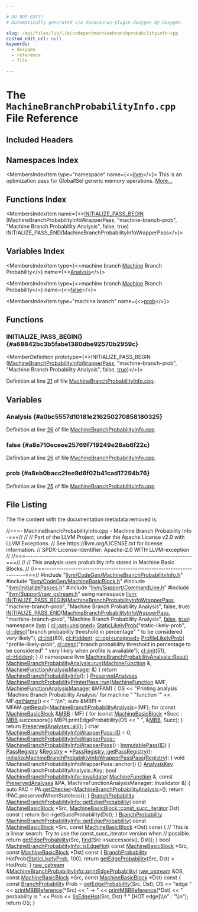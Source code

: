 ```yaml
---

# DO NOT EDIT!
# Automatically generated via docusaurus-plugin-doxygen by Doxygen.

slug: /api/files/lib/lib/codegen/machinebranchprobabilityinfo-cpp
custom_edit_url: null
keywords:
  - doxygen
  - reference
  - file

---
```





# The `MachineBranchProbabilityInfo.cpp` File Reference

<DoxygenPage pluginConfig={pluginConfig}>



## Included Headers

<IncludesList>
<IncludesListItem
  filePath="llvm/CodeGen/MachineBranchProbabilityInfo.h"
  permalink="/docs/api/files/include/include/llvm/include/llvm/codegen/machinebranchprobabilityinfo-h"
  isLocal="true" />
<IncludesListItem
  filePath="llvm/CodeGen/MachineBasicBlock.h"
  permalink="/docs/api/files/include/include/llvm/include/llvm/codegen/machinebasicblock-h"
  isLocal="true" />
<IncludesListItem
  filePath="llvm/InitializePasses.h"
  permalink="/docs/api/files/include/include/llvm/initializepasses-h"
  isLocal="true" />
<IncludesListItem
  filePath="llvm/Support/CommandLine.h"
  permalink="/docs/api/files/include/include/llvm/include/llvm/support/commandline-h"
  isLocal="true" />
<IncludesListItem
  filePath="llvm/Support/raw_ostream.h"
  permalink="/docs/api/files/include/include/llvm/include/llvm/support/raw-ostream-h"
  isLocal="true" />
</IncludesList>

## Namespaces Index

<MembersIndex>

<MembersIndexItem
  type="namespace"
  name={<><a href="/docs/api/namespaces/llvm">llvm</a></>}>
This is an optimization pass for GlobalISel generic memory operations. <a href="/docs/api/namespaces/llvm/#details">More...</a>
</MembersIndexItem>

</MembersIndex>

## Functions Index

<MembersIndex>

<MembersIndexItem
  name={<><a href="#a68842bc3b5fabe1380dbe92570b2959c">INITIALIZE&#95;PASS&#95;BEGIN</a> (MachineBranchProbabilityInfoWrapperPass, &quot;machine-branch-prob&quot;, &quot;Machine Branch Probability Analysis&quot;, false, true) INITIALIZE&#95;PASS&#95;END(MachineBranchProbabilityInfoWrapperPass</>}>
</MembersIndexItem>

</MembersIndex>

## Variables Index

<MembersIndex>

<MembersIndexItem
  type={<>machine branch <a href="/docs/api/files/lib/lib/passes/passbuilderbindings-cpp/#a2e16e55de32fe349f3e8242166918205">Machine</a> Branch Probability</>}
  name={<><a href="#a0bc5557d10181e216250270858180325">Analysis</a></>}>
</MembersIndexItem>

<MembersIndexItem
  type={<>machine branch <a href="/docs/api/files/lib/lib/passes/passbuilderbindings-cpp/#a2e16e55de32fe349f3e8242166918205">Machine</a> Branch Probability</>}
  name={<><a href="#a8e710eceee25769f719249e26ab6f22c">false</a></>}>
</MembersIndexItem>

<MembersIndexItem
  type="machine branch"
  name={<><a href="#a8eb0bacc2fee9d6f02b41cad17294b76">prob</a></>}>
</MembersIndexItem>

</MembersIndex>


<SectionDefinition>

## Functions

### INITIALIZE&#95;PASS&#95;BEGIN() {#a68842bc3b5fabe1380dbe92570b2959c}

<MemberDefinition
  prototype={<>INITIALIZE&#95;PASS&#95;BEGIN (<a href="/docs/api/classes/llvm/machinebranchprobabilityinfowrapperpass">MachineBranchProbabilityInfoWrapperPass</a>, &quot;machine-branch-prob&quot;, &quot;Machine Branch Probability Analysis&quot;, false, <a href="/docs/api/files/lib/lib/analysis/basicaliasanalysis-cpp/#af6d5cafbdfc5313e65d990120021a3ec">true</a>)</>}>

Definition at line <a href="#l00021">21</a> of file <a href="/docs/api/files/lib/lib/codegen/machinebranchprobabilityinfo-cpp">MachineBranchProbabilityInfo.cpp</a>.
</MemberDefinition>

</SectionDefinition>

<SectionDefinition>

## Variables

### Analysis {#a0bc5557d10181e216250270858180325}

<MemberDefinition
  prototype="machine branch Machine Branch Probability Analysis">

Definition at line <a href="#l00026">26</a> of file <a href="/docs/api/files/lib/lib/codegen/machinebranchprobabilityinfo-cpp">MachineBranchProbabilityInfo.cpp</a>.
</MemberDefinition>

### false {#a8e710eceee25769f719249e26ab6f22c}

<MemberDefinition
  prototype="machine branch Machine Branch Probability false">

Definition at line <a href="#l00026">26</a> of file <a href="/docs/api/files/lib/lib/codegen/machinebranchprobabilityinfo-cpp">MachineBranchProbabilityInfo.cpp</a>.
</MemberDefinition>

### prob {#a8eb0bacc2fee9d6f02b41cad17294b76}

<MemberDefinition
  prototype="machine branch prob">

Definition at line <a href="#l00025">25</a> of file <a href="/docs/api/files/lib/lib/codegen/machinebranchprobabilityinfo-cpp">MachineBranchProbabilityInfo.cpp</a>.
</MemberDefinition>

</SectionDefinition>

## File Listing

The file content with the documentation metadata removed is:

<ProgramListing>

<Link id="l00001" /><CodeLine lineNumber="1"><Highlight kind="comment">//===- MachineBranchProbabilityInfo.cpp - Machine Branch Probability Info -===//</Highlight><Highlight kind="normal"></Highlight></CodeLine>
<Link id="l00002" /><CodeLine lineNumber="2"><Highlight kind="normal"></Highlight><Highlight kind="comment">//</Highlight><Highlight kind="normal"></Highlight></CodeLine>
<Link id="l00003" /><CodeLine lineNumber="3"><Highlight kind="normal"></Highlight><Highlight kind="comment">// Part of the LLVM Project, under the Apache License v2.0 with LLVM Exceptions.</Highlight><Highlight kind="normal"></Highlight></CodeLine>
<Link id="l00004" /><CodeLine lineNumber="4"><Highlight kind="normal"></Highlight><Highlight kind="comment">// See https://llvm.org/LICENSE.txt for license information.</Highlight><Highlight kind="normal"></Highlight></CodeLine>
<Link id="l00005" /><CodeLine lineNumber="5"><Highlight kind="normal"></Highlight><Highlight kind="comment">// SPDX-License-Identifier: Apache-2.0 WITH LLVM-exception</Highlight><Highlight kind="normal"></Highlight></CodeLine>
<Link id="l00006" /><CodeLine lineNumber="6"><Highlight kind="normal"></Highlight><Highlight kind="comment">//</Highlight><Highlight kind="normal"></Highlight></CodeLine>
<Link id="l00007" /><CodeLine lineNumber="7"><Highlight kind="normal"></Highlight><Highlight kind="comment">//===----------------------------------------------------------------------===//</Highlight><Highlight kind="normal"></Highlight></CodeLine>
<Link id="l00008" /><CodeLine lineNumber="8"><Highlight kind="normal"></Highlight><Highlight kind="comment">//</Highlight><Highlight kind="normal"></Highlight></CodeLine>
<Link id="l00009" /><CodeLine lineNumber="9"><Highlight kind="normal"></Highlight><Highlight kind="comment">// This analysis uses probability info stored in Machine Basic Blocks.</Highlight><Highlight kind="normal"></Highlight></CodeLine>
<Link id="l00010" /><CodeLine lineNumber="10"><Highlight kind="normal"></Highlight><Highlight kind="comment">//</Highlight><Highlight kind="normal"></Highlight></CodeLine>
<Link id="l00011" /><CodeLine lineNumber="11"><Highlight kind="normal"></Highlight><Highlight kind="comment">//===----------------------------------------------------------------------===//</Highlight><Highlight kind="normal"></Highlight></CodeLine>
<Link id="l00012" /><CodeLine lineNumber="12"><Highlight kind="normal"></Highlight></CodeLine>
<Link id="l00013" /><CodeLine lineNumber="13"><Highlight kind="normal"></Highlight><Highlight kind="preprocessor">#include &quot;<a href="/docs/api/files/include/include/llvm/include/llvm/codegen/machinebranchprobabilityinfo-h">llvm/CodeGen/MachineBranchProbabilityInfo.h</a>&quot;</Highlight><Highlight kind="normal"></Highlight></CodeLine>
<Link id="l00014" /><CodeLine lineNumber="14"><Highlight kind="normal"></Highlight><Highlight kind="preprocessor">#include &quot;<a href="/docs/api/files/include/include/llvm/include/llvm/codegen/machinebasicblock-h">llvm/CodeGen/MachineBasicBlock.h</a>&quot;</Highlight><Highlight kind="normal"></Highlight></CodeLine>
<Link id="l00015" /><CodeLine lineNumber="15"><Highlight kind="normal"></Highlight><Highlight kind="preprocessor">#include &quot;<a href="/docs/api/files/include/include/llvm/initializepasses-h">llvm/InitializePasses.h</a>&quot;</Highlight><Highlight kind="normal"></Highlight></CodeLine>
<Link id="l00016" /><CodeLine lineNumber="16"><Highlight kind="normal"></Highlight><Highlight kind="preprocessor">#include &quot;<a href="/docs/api/files/include/include/llvm/include/llvm/support/commandline-h">llvm/Support/CommandLine.h</a>&quot;</Highlight><Highlight kind="normal"></Highlight></CodeLine>
<Link id="l00017" /><CodeLine lineNumber="17"><Highlight kind="normal"></Highlight><Highlight kind="preprocessor">#include &quot;<a href="/docs/api/files/include/include/llvm/include/llvm/support/raw-ostream-h">llvm/Support/raw&#95;ostream.h</a>&quot;</Highlight><Highlight kind="normal"></Highlight></CodeLine>
<Link id="l00018" /><CodeLine lineNumber="18"><Highlight kind="normal"></Highlight></CodeLine>
<Link id="l00019" /><CodeLine lineNumber="19"><Highlight kind="normal"></Highlight><Highlight kind="keyword">using namespace </Highlight><Highlight kind="normal"><a href="/docs/api/namespaces/llvm">llvm</a>;</Highlight></CodeLine>
<Link id="l00020" /><CodeLine lineNumber="20"><Highlight kind="normal"></Highlight></CodeLine>
<Link id="l00021" /><CodeLine lineNumber="21" lineLink="#a68842bc3b5fabe1380dbe92570b2959c"><Highlight kind="normal"><a href="/docs/api/files/include/include/llvm/passsupport-h/#aaa970fc931c1c63037a8182e028d04b1">INITIALIZE&#95;PASS&#95;BEGIN</a>(<a href="/docs/api/classes/llvm/machinebranchprobabilityinfowrapperpass">MachineBranchProbabilityInfoWrapperPass</a>,</Highlight></CodeLine>
<Link id="l00022" /><CodeLine lineNumber="22"><Highlight kind="normal">                      </Highlight><Highlight kind="stringliteral">&quot;machine-branch-prob&quot;</Highlight><Highlight kind="normal">,</Highlight></CodeLine>
<Link id="l00023" /><CodeLine lineNumber="23"><Highlight kind="normal">                      </Highlight><Highlight kind="stringliteral">&quot;Machine Branch Probability Analysis&quot;</Highlight><Highlight kind="normal">, </Highlight><Highlight kind="keyword">false</Highlight><Highlight kind="normal">, </Highlight><Highlight kind="keyword">true</Highlight><Highlight kind="normal">)</Highlight></CodeLine>
<Link id="l00024" /><CodeLine lineNumber="24"><Highlight kind="normal"><a href="/docs/api/files/include/include/llvm/passsupport-h/#a74ce8276b89067e806f67c45a6d92575">INITIALIZE&#95;PASS&#95;END</a>(<a href="/docs/api/classes/llvm/machinebranchprobabilityinfowrapperpass">MachineBranchProbabilityInfoWrapperPass</a>,</Highlight></CodeLine>
<Link id="l00025" /><CodeLine lineNumber="25" lineLink="#a8eb0bacc2fee9d6f02b41cad17294b76"><Highlight kind="normal">                    </Highlight><Highlight kind="stringliteral">&quot;machine-branch-prob&quot;</Highlight><Highlight kind="normal">,</Highlight></CodeLine>
<Link id="l00026" /><CodeLine lineNumber="26" lineLink="#a0bc5557d10181e216250270858180325"><Highlight kind="normal">                    </Highlight><Highlight kind="stringliteral">&quot;Machine Branch Probability Analysis&quot;</Highlight><Highlight kind="normal">, <a href="/docs/api/namespaces/false">false</a>, <a href="/docs/api/files/lib/lib/analysis/basicaliasanalysis-cpp/#af6d5cafbdfc5313e65d990120021a3ec">true</a>)</Highlight></CodeLine>
<Link id="l00027" /><CodeLine lineNumber="27"><Highlight kind="normal"></Highlight></CodeLine>
<Link id="l00028" /><CodeLine lineNumber="28"><Highlight kind="normal">namespace <a href="/docs/api/namespaces/llvm">llvm</a> &#123;</Highlight></CodeLine>
<Link id="l00029" /><CodeLine lineNumber="29"><Highlight kind="normal"><a href="/docs/api/classes/llvm/cl/opt">cl::opt&lt;unsigned&gt;</a></Highlight></CodeLine>
<Link id="l00030" /><CodeLine lineNumber="30" lineLink="/docs/api/namespaces/llvm/#a256759f25cee5ecc356d53a407d7935c"><Highlight kind="normal">    <a href="/docs/api/namespaces/llvm/#a75dea20875e2199efbf65662db1234d8">StaticLikelyProb</a>(</Highlight><Highlight kind="stringliteral">&quot;static-likely-prob&quot;</Highlight><Highlight kind="normal">,</Highlight></CodeLine>
<Link id="l00031" /><CodeLine lineNumber="31"><Highlight kind="normal">                     <a href="/docs/api/structs/llvm/cl/desc">cl::desc</a>(</Highlight><Highlight kind="stringliteral">&quot;branch probability threshold in percentage&quot;</Highlight><Highlight kind="normal"></Highlight></CodeLine>
<Link id="l00032" /><CodeLine lineNumber="32"><Highlight kind="normal">                              </Highlight><Highlight kind="stringliteral">&quot; to be considered very likely&quot;</Highlight><Highlight kind="normal">),</Highlight></CodeLine>
<Link id="l00033" /><CodeLine lineNumber="33"><Highlight kind="normal">                     <a href="/docs/api/namespaces/llvm/cl/#ac12e6a8f3a1b511f0dee2ed6de0ae806">cl::init</a>(80), <a href="/docs/api/namespaces/llvm/cl/#a68075925a54790e71ca790e1d4f21a40a263ac008d8d31f13ce460395fc4cf7e6">cl::Hidden</a>);</Highlight></CodeLine>
<Link id="l00034" /><CodeLine lineNumber="34"><Highlight kind="normal"></Highlight></CodeLine>
<Link id="l00035" /><CodeLine lineNumber="35" lineLink="/docs/api/namespaces/llvm/#a146e57e2f0c6bbd1e53246f3d6a0c899"><Highlight kind="normal"><a href="/docs/api/classes/llvm/cl/opt">cl::opt&lt;unsigned&gt;</a> <a href="/docs/api/namespaces/llvm/#a4de1c8a569d0350e16d8c5e0746d5bbf">ProfileLikelyProb</a>(</Highlight></CodeLine>
<Link id="l00036" /><CodeLine lineNumber="36"><Highlight kind="normal">    </Highlight><Highlight kind="stringliteral">&quot;profile-likely-prob&quot;</Highlight><Highlight kind="normal">,</Highlight></CodeLine>
<Link id="l00037" /><CodeLine lineNumber="37"><Highlight kind="normal">    <a href="/docs/api/structs/llvm/cl/desc">cl::desc</a>(</Highlight><Highlight kind="stringliteral">&quot;branch probability threshold in percentage to be considered&quot;</Highlight><Highlight kind="normal"></Highlight></CodeLine>
<Link id="l00038" /><CodeLine lineNumber="38"><Highlight kind="normal">             </Highlight><Highlight kind="stringliteral">&quot; very likely when profile is available&quot;</Highlight><Highlight kind="normal">),</Highlight></CodeLine>
<Link id="l00039" /><CodeLine lineNumber="39"><Highlight kind="normal">    <a href="/docs/api/namespaces/llvm/cl/#ac12e6a8f3a1b511f0dee2ed6de0ae806">cl::init</a>(51), <a href="/docs/api/namespaces/llvm/cl/#a68075925a54790e71ca790e1d4f21a40a263ac008d8d31f13ce460395fc4cf7e6">cl::Hidden</a>);</Highlight></CodeLine>
<Link id="l00040" /><CodeLine lineNumber="40"><Highlight kind="normal">&#125; </Highlight><Highlight kind="comment">// namespace llvm</Highlight><Highlight kind="normal"></Highlight></CodeLine>
<Link id="l00041" /><CodeLine lineNumber="41"><Highlight kind="normal"></Highlight></CodeLine>
<Link id="l00042" /><CodeLine lineNumber="42"><Highlight kind="normal"><a href="/docs/api/classes/llvm/machinebranchprobabilityanalysis/#ae57889bdf15bd1f47ba0fa82af59ea67">MachineBranchProbabilityAnalysis::Result</a></Highlight></CodeLine>
<Link id="l00043" /><CodeLine lineNumber="43" lineLink="/docs/api/classes/llvm/machinebranchprobabilityanalysis/#ae33b5ca2e96bad3d8fcb7dd89a9a5b96"><Highlight kind="normal"><a href="/docs/api/classes/llvm/machinebranchprobabilityanalysis/#ae33b5ca2e96bad3d8fcb7dd89a9a5b96">MachineBranchProbabilityAnalysis::run</a>(<a href="/docs/api/classes/llvm/machinefunction">MachineFunction</a> &amp;,</Highlight></CodeLine>
<Link id="l00044" /><CodeLine lineNumber="44"><Highlight kind="normal">                                      <a href="/docs/api/namespaces/llvm/#a064825a8817522ca733ac413a7122d36">MachineFunctionAnalysisManager</a> &amp;) &#123;</Highlight></CodeLine>
<Link id="l00045" /><CodeLine lineNumber="45"><Highlight kind="normal">  </Highlight><Highlight kind="keywordflow">return</Highlight><Highlight kind="normal"> <a href="/docs/api/classes/llvm/machinebranchprobabilityinfo">MachineBranchProbabilityInfo</a>();</Highlight></CodeLine>
<Link id="l00046" /><CodeLine lineNumber="46"><Highlight kind="normal">&#125;</Highlight></CodeLine>
<Link id="l00047" /><CodeLine lineNumber="47"><Highlight kind="normal"></Highlight></CodeLine>
<Link id="l00048" /><CodeLine lineNumber="48"><Highlight kind="normal"><a href="/docs/api/classes/llvm/preservedanalyses">PreservedAnalyses</a></Highlight></CodeLine>
<Link id="l00049" /><CodeLine lineNumber="49" lineLink="/docs/api/classes/llvm/machinebranchprobabilityprinterpass/#a7aef24d9b265073b477cd3781bb733ef"><Highlight kind="normal"><a href="/docs/api/classes/llvm/machinebranchprobabilityprinterpass/#a7aef24d9b265073b477cd3781bb733ef">MachineBranchProbabilityPrinterPass::run</a>(<a href="/docs/api/classes/llvm/machinefunction">MachineFunction</a> &amp;MF,</Highlight></CodeLine>
<Link id="l00050" /><CodeLine lineNumber="50"><Highlight kind="normal">                                         <a href="/docs/api/namespaces/llvm/#a064825a8817522ca733ac413a7122d36">MachineFunctionAnalysisManager</a> &amp;MFAM) &#123;</Highlight></CodeLine>
<Link id="l00051" /><CodeLine lineNumber="51"><Highlight kind="normal">  OS &lt;&lt; </Highlight><Highlight kind="stringliteral">&quot;Printing analysis &#39;Machine Branch Probability Analysis&#39; for machine &quot;</Highlight><Highlight kind="normal"></Highlight></CodeLine>
<Link id="l00052" /><CodeLine lineNumber="52"><Highlight kind="normal">        </Highlight><Highlight kind="stringliteral">&quot;function &#39;&quot;</Highlight><Highlight kind="normal"></Highlight></CodeLine>
<Link id="l00053" /><CodeLine lineNumber="53"><Highlight kind="normal">     &lt;&lt; MF.<a href="/docs/api/classes/llvm/machinefunction/#a3d142c9e7c066059e15232c56dec9e2e">getName</a>() &lt;&lt; </Highlight><Highlight kind="stringliteral">&quot;&#39;:\\n&quot;</Highlight><Highlight kind="normal">;</Highlight></CodeLine>
<Link id="l00054" /><CodeLine lineNumber="54"><Highlight kind="normal">  </Highlight><Highlight kind="keyword">auto</Highlight><Highlight kind="normal"> &amp;MBPI = MFAM.<a href="/docs/api/classes/llvm/analysismanager/#aaab1fad63e4f3b8679469720a873fedd">getResult</a>&lt;<a href="/docs/api/classes/llvm/machinebranchprobabilityanalysis">MachineBranchProbabilityAnalysis</a>&gt;(MF);</Highlight></CodeLine>
<Link id="l00055" /><CodeLine lineNumber="55"><Highlight kind="normal">  </Highlight><Highlight kind="keywordflow">for</Highlight><Highlight kind="normal"> (</Highlight><Highlight kind="keyword">const</Highlight><Highlight kind="normal"> <a href="/docs/api/classes/llvm/machinebasicblock">MachineBasicBlock</a> &amp;<a href="/docs/api/files/lib/lib/target/lib/target/arm/armslshardening-cpp/#a5958512eae2979bd2eb383977996a600">MBB</a> : MF) &#123;</Highlight></CodeLine>
<Link id="l00056" /><CodeLine lineNumber="56"><Highlight kind="normal">    </Highlight><Highlight kind="keywordflow">for</Highlight><Highlight kind="normal"> (</Highlight><Highlight kind="keyword">const</Highlight><Highlight kind="normal"> <a href="/docs/api/classes/llvm/machinebasicblock">MachineBasicBlock</a> &#42;Succ : <a href="/docs/api/files/lib/lib/target/lib/target/arm/armslshardening-cpp/#a5958512eae2979bd2eb383977996a600">MBB</a>.successors())</Highlight></CodeLine>
<Link id="l00057" /><CodeLine lineNumber="57"><Highlight kind="normal">      MBPI.printEdgeProbability(OS &lt;&lt; </Highlight><Highlight kind="stringliteral">&quot;  &quot;</Highlight><Highlight kind="normal">, &amp;<a href="/docs/api/files/lib/lib/target/lib/target/arm/armslshardening-cpp/#a5958512eae2979bd2eb383977996a600">MBB</a>, Succ);</Highlight></CodeLine>
<Link id="l00058" /><CodeLine lineNumber="58"><Highlight kind="normal">  &#125;</Highlight></CodeLine>
<Link id="l00059" /><CodeLine lineNumber="59"><Highlight kind="normal">  </Highlight><Highlight kind="keywordflow">return</Highlight><Highlight kind="normal"> <a href="/docs/api/classes/llvm/preservedanalyses/#a1258a1ff55557c27684010ebd7283712">PreservedAnalyses::all</a>();</Highlight></CodeLine>
<Link id="l00060" /><CodeLine lineNumber="60"><Highlight kind="normal">&#125;</Highlight></CodeLine>
<Link id="l00061" /><CodeLine lineNumber="61"><Highlight kind="normal"></Highlight></CodeLine>
<Link id="l00062" /><CodeLine lineNumber="62"><Highlight kind="normal"></Highlight><Highlight kind="keywordtype">char</Highlight><Highlight kind="normal"> <a href="/docs/api/classes/llvm/machinebranchprobabilityinfowrapperpass/#aafc15fdbf488643942de242b26402023">MachineBranchProbabilityInfoWrapperPass::ID</a> = 0;</Highlight></CodeLine>
<Link id="l00063" /><CodeLine lineNumber="63"><Highlight kind="normal"></Highlight></CodeLine>
<Link id="l00064" /><CodeLine lineNumber="64" lineLink="/docs/api/classes/llvm/machinebranchprobabilityinfowrapperpass/#ad81c5080ac82b77e1411da9d8aa8699b"><Highlight kind="normal"><a href="/docs/api/classes/llvm/machinebranchprobabilityinfowrapperpass/#ad81c5080ac82b77e1411da9d8aa8699b">MachineBranchProbabilityInfoWrapperPass::</a></Highlight></CodeLine>
<Link id="l00065" /><CodeLine lineNumber="65"><Highlight kind="normal"><a href="/docs/api/classes/llvm/machinebranchprobabilityinfowrapperpass/#ad81c5080ac82b77e1411da9d8aa8699b">MachineBranchProbabilityInfoWrapperPass</a>()</Highlight></CodeLine>
<Link id="l00066" /><CodeLine lineNumber="66"><Highlight kind="normal">    : <a href="/docs/api/classes/llvm/immutablepass/#a4d664099280bb09275254d64c329d25d">ImmutablePass</a>(<a href="/docs/api/classes/llvm/machinebranchprobabilityinfowrapperpass/#aafc15fdbf488643942de242b26402023">ID</a>) &#123;</Highlight></CodeLine>
<Link id="l00067" /><CodeLine lineNumber="67"><Highlight kind="normal">  <a href="/docs/api/classes/llvm/passregistry">PassRegistry</a> &amp;<a href="/docs/api/classes/llvm/registry">Registry</a> = &#42;<a href="/docs/api/classes/llvm/passregistry/#a05a729900b76c89e808c6c3094921b2f">PassRegistry::getPassRegistry</a>();</Highlight></CodeLine>
<Link id="l00068" /><CodeLine lineNumber="68"><Highlight kind="normal">  <a href="/docs/api/namespaces/llvm/#ac987285fa5fecc311656f65fc030c431">initializeMachineBranchProbabilityInfoWrapperPassPass</a>(<a href="/docs/api/classes/llvm/registry">Registry</a>);</Highlight></CodeLine>
<Link id="l00069" /><CodeLine lineNumber="69"><Highlight kind="normal">&#125;</Highlight></CodeLine>
<Link id="l00070" /><CodeLine lineNumber="70"><Highlight kind="normal"></Highlight></CodeLine>
<Link id="l00071" /><CodeLine lineNumber="71"><Highlight kind="normal"></Highlight><Highlight kind="keywordtype">void</Highlight><Highlight kind="normal"> MachineBranchProbabilityInfoWrapperPass::anchor() &#123;&#125;</Highlight></CodeLine>
<Link id="l00072" /><CodeLine lineNumber="72"><Highlight kind="normal"></Highlight></CodeLine>
<Link id="l00073" /><CodeLine lineNumber="73"><Highlight kind="normal"><a href="/docs/api/structs/llvm/analysiskey">AnalysisKey</a> MachineBranchProbabilityAnalysis::Key;</Highlight></CodeLine>
<Link id="l00074" /><CodeLine lineNumber="74"><Highlight kind="normal"></Highlight></CodeLine>
<Link id="l00075" /><CodeLine lineNumber="75" lineLink="/docs/api/classes/llvm/machinebranchprobabilityinfo/#a3cdcc5c57bbaa51937e0eba3197be755"><Highlight kind="normal"></Highlight><Highlight kind="keywordtype">bool</Highlight><Highlight kind="normal"> <a href="/docs/api/classes/llvm/machinebranchprobabilityinfo/#a3cdcc5c57bbaa51937e0eba3197be755">MachineBranchProbabilityInfo::invalidate</a>(</Highlight></CodeLine>
<Link id="l00076" /><CodeLine lineNumber="76"><Highlight kind="normal">    <a href="/docs/api/classes/llvm/machinefunction">MachineFunction</a> &amp;, </Highlight><Highlight kind="keyword">const</Highlight><Highlight kind="normal"> <a href="/docs/api/classes/llvm/preservedanalyses">PreservedAnalyses</a> &amp;PA,</Highlight></CodeLine>
<Link id="l00077" /><CodeLine lineNumber="77"><Highlight kind="normal">    MachineFunctionAnalysisManager::Invalidator &amp;) &#123;</Highlight></CodeLine>
<Link id="l00078" /><CodeLine lineNumber="78"><Highlight kind="normal">  </Highlight><Highlight kind="keyword">auto</Highlight><Highlight kind="normal"> PAC = PA.<a href="/docs/api/classes/llvm/preservedanalyses/#aa7a1b769f9c57010cc41d9c3bb9d39c6">getChecker</a>&lt;<a href="/docs/api/classes/llvm/machinebranchprobabilityanalysis">MachineBranchProbabilityAnalysis</a>&gt;();</Highlight></CodeLine>
<Link id="l00079" /><CodeLine lineNumber="79"><Highlight kind="normal">  </Highlight><Highlight kind="keywordflow">return</Highlight><Highlight kind="normal"> !PAC.preservedWhenStateless();</Highlight></CodeLine>
<Link id="l00080" /><CodeLine lineNumber="80"><Highlight kind="normal">&#125;</Highlight></CodeLine>
<Link id="l00081" /><CodeLine lineNumber="81"><Highlight kind="normal"></Highlight></CodeLine>
<Link id="l00082" /><CodeLine lineNumber="82" lineLink="/docs/api/classes/llvm/machinebranchprobabilityinfo/#af41c2e9c27e387f0dcd7be82afdfc347"><Highlight kind="normal"><a href="/docs/api/classes/llvm/branchprobability">BranchProbability</a> <a href="/docs/api/classes/llvm/machinebranchprobabilityinfo/#ad78fb9b4721b71aa297bd2bda44e7e39">MachineBranchProbabilityInfo::getEdgeProbability</a>(</Highlight></CodeLine>
<Link id="l00083" /><CodeLine lineNumber="83"><Highlight kind="normal">    </Highlight><Highlight kind="keyword">const</Highlight><Highlight kind="normal"> <a href="/docs/api/classes/llvm/machinebasicblock">MachineBasicBlock</a> &#42;Src,</Highlight></CodeLine>
<Link id="l00084" /><CodeLine lineNumber="84"><Highlight kind="normal">    <a href="/docs/api/classes/llvm/machinebasicblock/#a3f43e04d827b07cf1d5366554d03f748">MachineBasicBlock::const&#95;succ&#95;iterator</a> Dst)</Highlight><Highlight kind="keyword"> const </Highlight><Highlight kind="normal">&#123;</Highlight></CodeLine>
<Link id="l00085" /><CodeLine lineNumber="85"><Highlight kind="normal">  </Highlight><Highlight kind="keywordflow">return</Highlight><Highlight kind="normal"> Src-&gt;getSuccProbability(Dst);</Highlight></CodeLine>
<Link id="l00086" /><CodeLine lineNumber="86"><Highlight kind="normal">&#125;</Highlight></CodeLine>
<Link id="l00087" /><CodeLine lineNumber="87"><Highlight kind="normal"></Highlight></CodeLine>
<Link id="l00088" /><CodeLine lineNumber="88" lineLink="/docs/api/classes/llvm/machinebranchprobabilityinfo/#ad78fb9b4721b71aa297bd2bda44e7e39"><Highlight kind="normal"><a href="/docs/api/classes/llvm/branchprobability">BranchProbability</a> <a href="/docs/api/classes/llvm/machinebranchprobabilityinfo/#ad78fb9b4721b71aa297bd2bda44e7e39">MachineBranchProbabilityInfo::getEdgeProbability</a>(</Highlight></CodeLine>
<Link id="l00089" /><CodeLine lineNumber="89"><Highlight kind="normal">    </Highlight><Highlight kind="keyword">const</Highlight><Highlight kind="normal"> <a href="/docs/api/classes/llvm/machinebasicblock">MachineBasicBlock</a> &#42;Src, </Highlight><Highlight kind="keyword">const</Highlight><Highlight kind="normal"> <a href="/docs/api/classes/llvm/machinebasicblock">MachineBasicBlock</a> &#42;Dst)</Highlight><Highlight kind="keyword"> const </Highlight><Highlight kind="normal">&#123;</Highlight></CodeLine>
<Link id="l00090" /><CodeLine lineNumber="90"><Highlight kind="normal">  </Highlight><Highlight kind="comment">// This is a linear search. Try to use the const&#95;succ&#95;iterator version when</Highlight><Highlight kind="normal"></Highlight></CodeLine>
<Link id="l00091" /><CodeLine lineNumber="91"><Highlight kind="normal">  </Highlight><Highlight kind="comment">// possible.</Highlight><Highlight kind="normal"></Highlight></CodeLine>
<Link id="l00092" /><CodeLine lineNumber="92"><Highlight kind="normal">  </Highlight><Highlight kind="keywordflow">return</Highlight><Highlight kind="normal"> <a href="/docs/api/classes/llvm/machinebranchprobabilityinfo/#ad78fb9b4721b71aa297bd2bda44e7e39">getEdgeProbability</a>(Src, <a href="/docs/api/namespaces/llvm/#a086e9fbdb06276db7753101a08a63adf">find</a>(Src-&gt;successors(), Dst));</Highlight></CodeLine>
<Link id="l00093" /><CodeLine lineNumber="93"><Highlight kind="normal">&#125;</Highlight></CodeLine>
<Link id="l00094" /><CodeLine lineNumber="94"><Highlight kind="normal"></Highlight></CodeLine>
<Link id="l00095" /><CodeLine lineNumber="95" lineLink="/docs/api/classes/llvm/machinebranchprobabilityinfo/#a6cd25f432a77253606cc6387d0057833"><Highlight kind="normal"></Highlight><Highlight kind="keywordtype">bool</Highlight><Highlight kind="normal"> <a href="/docs/api/classes/llvm/machinebranchprobabilityinfo/#a6cd25f432a77253606cc6387d0057833">MachineBranchProbabilityInfo::isEdgeHot</a>(</Highlight></CodeLine>
<Link id="l00096" /><CodeLine lineNumber="96"><Highlight kind="normal">    </Highlight><Highlight kind="keyword">const</Highlight><Highlight kind="normal"> <a href="/docs/api/classes/llvm/machinebasicblock">MachineBasicBlock</a> &#42;Src, </Highlight><Highlight kind="keyword">const</Highlight><Highlight kind="normal"> <a href="/docs/api/classes/llvm/machinebasicblock">MachineBasicBlock</a> &#42;Dst)</Highlight><Highlight kind="keyword"> const </Highlight><Highlight kind="normal">&#123;</Highlight></CodeLine>
<Link id="l00097" /><CodeLine lineNumber="97"><Highlight kind="normal">  <a href="/docs/api/classes/llvm/branchprobability">BranchProbability</a> HotProb(<a href="/docs/api/namespaces/llvm/#a75dea20875e2199efbf65662db1234d8">StaticLikelyProb</a>, 100);</Highlight></CodeLine>
<Link id="l00098" /><CodeLine lineNumber="98"><Highlight kind="normal">  </Highlight><Highlight kind="keywordflow">return</Highlight><Highlight kind="normal"> <a href="/docs/api/classes/llvm/machinebranchprobabilityinfo/#ad78fb9b4721b71aa297bd2bda44e7e39">getEdgeProbability</a>(Src, Dst) &gt; HotProb;</Highlight></CodeLine>
<Link id="l00099" /><CodeLine lineNumber="99"><Highlight kind="normal">&#125;</Highlight></CodeLine>
<Link id="l00100" /><CodeLine lineNumber="100"><Highlight kind="normal"></Highlight></CodeLine>
<Link id="l00101" /><CodeLine lineNumber="101" lineLink="/docs/api/classes/llvm/machinebranchprobabilityinfo/#a22940e98d6895d17808a5b217d742b91"><Highlight kind="normal"><a href="/docs/api/classes/llvm/raw-ostream">raw&#95;ostream</a> &amp;<a href="/docs/api/classes/llvm/machinebranchprobabilityinfo/#a22940e98d6895d17808a5b217d742b91">MachineBranchProbabilityInfo::printEdgeProbability</a>(</Highlight></CodeLine>
<Link id="l00102" /><CodeLine lineNumber="102"><Highlight kind="normal">    <a href="/docs/api/classes/llvm/raw-ostream">raw&#95;ostream</a> &amp;OS, </Highlight><Highlight kind="keyword">const</Highlight><Highlight kind="normal"> <a href="/docs/api/classes/llvm/machinebasicblock">MachineBasicBlock</a> &#42;Src,</Highlight></CodeLine>
<Link id="l00103" /><CodeLine lineNumber="103"><Highlight kind="normal">    </Highlight><Highlight kind="keyword">const</Highlight><Highlight kind="normal"> <a href="/docs/api/classes/llvm/machinebasicblock">MachineBasicBlock</a> &#42;Dst)</Highlight><Highlight kind="keyword"> const </Highlight><Highlight kind="normal">&#123;</Highlight></CodeLine>
<Link id="l00104" /><CodeLine lineNumber="104"><Highlight kind="normal"></Highlight></CodeLine>
<Link id="l00105" /><CodeLine lineNumber="105"><Highlight kind="normal">  </Highlight><Highlight kind="keyword">const</Highlight><Highlight kind="normal"> <a href="/docs/api/classes/llvm/branchprobability">BranchProbability</a> Prob = <a href="/docs/api/classes/llvm/machinebranchprobabilityinfo/#ad78fb9b4721b71aa297bd2bda44e7e39">getEdgeProbability</a>(Src, Dst);</Highlight></CodeLine>
<Link id="l00106" /><CodeLine lineNumber="106"><Highlight kind="normal">  OS &lt;&lt; </Highlight><Highlight kind="stringliteral">&quot;edge &quot;</Highlight><Highlight kind="normal"> &lt;&lt; <a href="/docs/api/namespaces/llvm/#af7881286e3ea4d7f1c4a63c87c132dac">printMBBReference</a>(&#42;Src) &lt;&lt; </Highlight><Highlight kind="stringliteral">&quot; -&gt; &quot;</Highlight><Highlight kind="normal"> &lt;&lt; <a href="/docs/api/namespaces/llvm/#af7881286e3ea4d7f1c4a63c87c132dac">printMBBReference</a>(&#42;Dst)</Highlight></CodeLine>
<Link id="l00107" /><CodeLine lineNumber="107"><Highlight kind="normal">     &lt;&lt; </Highlight><Highlight kind="stringliteral">&quot; probability is &quot;</Highlight><Highlight kind="normal"> &lt;&lt; Prob</Highlight></CodeLine>
<Link id="l00108" /><CodeLine lineNumber="108"><Highlight kind="normal">     &lt;&lt; (<a href="/docs/api/classes/llvm/machinebranchprobabilityinfo/#a6cd25f432a77253606cc6387d0057833">isEdgeHot</a>(Src, Dst) ? </Highlight><Highlight kind="stringliteral">&quot; &#91;HOT edge&#93;\\n&quot;</Highlight><Highlight kind="normal"> : </Highlight><Highlight kind="stringliteral">&quot;\\n&quot;</Highlight><Highlight kind="normal">);</Highlight></CodeLine>
<Link id="l00109" /><CodeLine lineNumber="109"><Highlight kind="normal"></Highlight></CodeLine>
<Link id="l00110" /><CodeLine lineNumber="110"><Highlight kind="normal">  </Highlight><Highlight kind="keywordflow">return</Highlight><Highlight kind="normal"> OS;</Highlight></CodeLine>
<Link id="l00111" /><CodeLine lineNumber="111"><Highlight kind="normal">&#125;</Highlight></CodeLine>

</ProgramListing>


</DoxygenPage>
